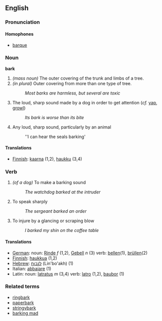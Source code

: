 == English ==
===Pronunciation===

====Homophones====
*[[barque]] <!-- may be a synonym too?-->

=== Noun ===
'''bark'''

# ''(mass noun)'' The outer covering of the trunk and limbs of a tree.
# ''(in plural)'' Outer covering from more than one type of tree.
#: ''Most barks are harmless, but several are toxic''
# The loud, sharp sound made by a dog in order to get attention (''cf.'' [[yap]], [[growl]])
#: ''Its bark is worse than its bite''
# Any loud, sharp sound, particularly by an animal
#: ''I can hear the seals barking'

====Translations====
*[[Finnish]]: [[kaarna]] (1,2), [[haukku]] (3,4)
=== Verb ===

# ''(of a dog)'' To make a barking sound
#: ''The watchdog barked at the intruder''
# To speak sharply
#: ''The sergeant barked an order''
# To injure by a glancing or scraping blow
#: ''I barked my shin on the coffee table''


====Translations====
*[[German]]: noun: [[Rinde]] ''f'' (1,2), [[Gebell]] ''n'' (3)  verb: [[bellen]](1), [[brüllen]](2)
*[[Finnish]]: [[haukkua]] (1,2)
*[[Hebrew]]: [[לנבוח]] (Lin'bo'akh) (1)
*Italian: [[abbaiare]] (1)
*Latin: noun: [[latratus]] ''m'' (3,4) verb: [[latro]] (1,2), [[baubor]] (1)

=== Related terms ===

* [[ringbark]]
* [[paperbark]]
* [[stringybark]]
* [[barking mad]]